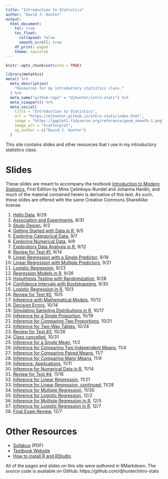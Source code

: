 ```yaml
---
title: "Introduction to Statistics"
author: "David J. Hunter"
output:
  html_document:
    toc: true
    toc_float:
      collapsed: false
      smooth_scroll: true
    df_print: paged
    theme: spacelab
---
```


```r
knitr::opts_chunk$set(echo = TRUE)
```

```r
library(metathis)
meta() %>%
  meta_description(
    "Resources for my introductory statistics class."
  ) %>%
  meta_name("github-repo" = "djhunter/intro-stats") %>%
  meta_viewport() %>%
  meta_social(
    title = "Introduction to Statistics",
    url = "https://djhunter.github.io/intro-stats/index.html",
    image = "https://ggplot2.tidyverse.org/reference/geom_smooth-1.png",
    image_alt = "Scatterplot",
    og_author = c("David J. Hunter")
  )
```

This site contains slides and other resources that I use in my introductory statistics class.

# Slides 

These slides are meant to accompany the textbook [Introduction to Modern Statistics](https://openintro-ims.netlify.app/), First Edition by Mine Çetinkaya-Rundel and Johanna Hardin, and much of the material contained herein is derivative of this text. As such, these slides are offered with the same Creative Commons ShareAlike license.

1. [Hello Data](slides/01-hellodata.html), 8/29
2. [Association and Experiments](slides/01b-association.html), 8/31
3. [Study Design](slides/02-studydesign.html), 9/2
4. [Getting Started with Data in R](slides/03-intro_data_R.html), 9/5
5. [Exploring Categorical Data](slides/04-catdata.html), 9/7
6. [Exploring Numerical Data](slides/05-numdata.html), 9/9
7. [Exploratory Data Analysis in R](slides/06-explore_data_R.html), 9/12
8. [Review for Test #1](slides/07-test1review.html), 9/14
9. [Linear Regression with a Single Predictor](slides/07a-lin_regression.html), 9/19
10. [Linear Regression with Multiple Predictors](slides/08-multi_regression.html), 9/21
11. [Logistic Regression](slides/09-logit_regression.html), 9/23
12. [Regression Models in R](slides/10-regression_R.html), 9/26
13. [Hypothesis Testing with Randomization](slides/11-hypoth_random.html), 9/28
14. [Confidence Intervals with Bootstrapping](slides/12-bootstrap_ci.html), 9/30
15. [Logistic Regression in R](slides/12b-logit_reg_R.html), 10/3
16. [Review for Test #2](slides/12c-test2review.html), 10/5
17. [Inference with Mathematical Models](slides/13-math_models.html), 10/12
18. [Decision Errors](slides/14-decision_errors.html), 10/14
19. [Simulating Sampling Distributions in R](slides/15-samp_dist_R.html), 10/17
20. [Inference for a Single Proportion](slides/16-infer_1prop.html), 10/19
21. [Inference for Comparing Two Proportions](slides/17-infer_2prop.html), 10/21
22. [Inference for Two-Way Tables](slides/18-infer_chisquare.html), 10/24
23. [Review for Test #3](slides/18b-test3review.html), 10/26
24. [Class cancelled](https://westmont.instructure.com/courses/8503/discussion_topics/45482), 10/31
25. [Inference for a Single Mean](slides/19-infer_onemean.html), 11/2
26. [Inference for Comparing Two Independent Means](slides/20-infer_twomean.html), 11/4
27. [Inference for Comparing Paired Means](slides/21-infer_pairedmean.html), 11/7
28. [Inference for Comparing Many Means](slides/22-infer_manymeans.html), 11/9
29. [Inference: Applications](slides/23-applications_infer.html), 11/11
30. [Inference for Numerical Data in R](slides/23b-num_infer_R.html), 11/14
31. [Review for Test #4](slides/23c-test4review.html), 11/16
32. [Inference for Linear Regression](slides/24a-infer_regression.html), 11/21
33. [Inference for Linear Regression, continued](slides/24b-infer_regression.html), 11/28
34. [Inference for Multiple Regression](slides/25-infer_multiple.html), 11/30
35. [Inference for Logistic Regression](slides/26-infer_logistic.html), 12/2
36. [Inference for Multiple Regression in R](slides/27-mariokart.html), 12/5
37. [Inference for Logistic Regression in R](slides/27b-nbarookies.html), 12/7
38. [Final Exam Review](slides/27c-test4review.html), 12/7

# Other Resources

- [Syllabus](syllabus/ma005hunterF22.pdf) (PDF)
- [Textbook Website](https://openintro-ims.netlify.app/)
- [How to install R and RStudio](https://westmont.instructure.com/courses/8503/discussion_topics/44046)

All of the pages and slides on this site were authored in RMarkdown.  The source code is available on GitHub: https://github.com/djhunter/intro-stats

